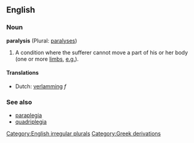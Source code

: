 ==English==
===Noun===
'''paralysis''' (Plural: [[paralyses]])

#A condition where the sufferer cannot move a part of his or her body (one or more [[limb]]s, [[e.g.]]).

====Translations====
*Dutch: [[verlamming]] ''f''

===See also===
*[[paraplegia]]
*[[quadriplegia]]

[[Category:English irregular plurals]]
[[Category:Greek derivations]]